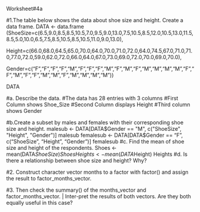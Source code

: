 Worksheet#4a

#1.The table below shows the data about shoe size and height. Create a data frame.
DATA <- data.frame (ShoeSize=c(6.5,9.0,8.5,8.5,10.5,7.0,9.5,9.0,13.0,7.5,10.5,8.5,12.0,10.5,13.0,11.5,8.5,5.0,10.0,6.5,7.5,8.5,10.5,8.5,10.5,11.0,9.0,13.0),

Height=c(66.0,68.0,64.5,65.0,70.0,64.0,70.0,71.0,72.0,64.0,74.5,67.0,71.0,71.0,77.0,72.0,59.0,62.0,72.0,66.0,64.0,67.0,73.0,69.0,72.0,70.0,69.0,70.0),

Gender=c("F","F","F","F","M","F","F","F","M","F","M","F","M","M","M","M","F","F","M","F","F","M","M","F","M","M","M","M"))

DATA 
  
#a. Describe the data.
#The data has 28 entries with 3 columns
#First Column shows Shoe_Size
#Second Column displays Height
#Third column shows Gender

#b.Create a subset by males and females with their corresponding shoe size and height.
malesub <- DATA[DATA$Gender == "M", c("ShoeSize", "Height", "Gender")]
malesub
femalesub <- DATA[DATA$Gender == "F", c("ShoeSize", "Height", "Gender")]
femalesub
#c. Find the mean of shoe size and height of the respondents.
Shoes <- mean(DATA$ShoeSize)
Shoes
Heights<- mean(DATA$Height)
Heights
#d. Is there a relationship between shoe size and height? Why?

#2. Construct character vector months to a factor with factor() and assign the result to factor_months_vector.

                   


#3. Then check the summary() of the months_vector and factor_months_vector. | Inter-pret the results of both vectors. Are they both equally useful in this case?
